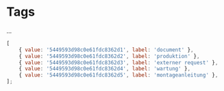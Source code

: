 
<Meta title="Data/Tags" />

# Tags

...

```js
[
    { value: '5449593d98c0e61fdc8362d1', label: 'document' },
    { value: '5449593d98c0e61fdc8362d2', label: 'produktion' },
    { value: '5449593d98c0e61fdc8362d3', label: 'externer request' },
    { value: '5449593d98c0e61fdc8362d4', label: 'wartung' },
    { value: '5449593d98c0e61fdc8362d5', label: 'montageanleitung' },    
];
```
